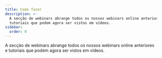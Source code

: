 ```yaml
---
title: Como fazer
description: >-
  A secção de webinars abrange todos os nossos webinars online anteriores e
  tutoriais que podem agora ser vistos em vídeos.
sidebar:
  order: 0
---
```


A secção de webinars abrange todos os nossos webinars online anteriores e tutoriais que podem agora ser vistos em vídeos.

<CloudinaryImage width="700" height="525" resize="scale" quality="best" alt="Em breve" src="academy/webinars" errorImage="noimage_opaque_nyrtl0.png" />

